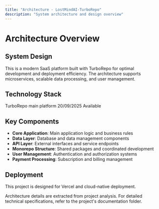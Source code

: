 ```yaml
---
title: "Architecture - LostMindAI-TurboRepo"
description: "System architecture and design overview"
---
```


# Architecture Overview

## System Design

This is a modern SaaS platform built with TurboRepo for optimal development and deployment efficiency. The architecture supports microservices, scalable data processing, and user management.

## Technology Stack

<CardGroup cols="2">
  <Card title="Framework" icon="layer-group">
    TurboRepo
  </Card>
  <Card title="Category" icon="tags">
    main platform
  </Card>
  <Card title="Last Updated" icon="clock">
    20/09/2025
  </Card>
  <Card title="Documentation" icon="book">
    Available
  </Card>
</CardGroup>

## Key Components

- **Core Application**: Main application logic and business rules
- **Data Layer**: Database and data management components
- **API Layer**: External interfaces and service endpoints
- **Monorepo Structure**: Shared packages and coordinated development
- **User Management**: Authentication and authorization systems
- **Payment Processing**: Subscription and billing management


## Deployment

This project is designed for Vercel and cloud-native deployment.

<Note>
Architecture details are extracted from project analysis. For detailed technical specifications, refer to the project's documentation folder.
</Note>